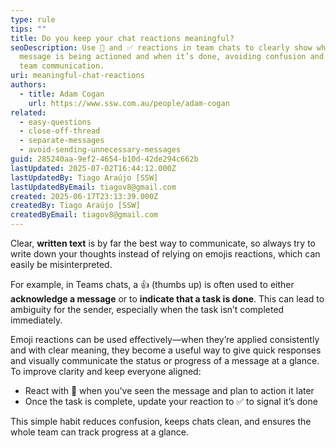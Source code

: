 ```yaml
---
type: rule
tips: ""
title: Do you keep your chat reactions meaningful?
seoDescription: Use 👀 and ✅ reactions in team chats to clearly show when a
  message is being actioned and when it’s done, avoiding confusion and improving
  team communication.
uri: meaningful-chat-reactions
authors:
  - title: Adam Cogan
    url: https://www.ssw.com.au/people/adam-cogan
related:
  - easy-questions
  - close-off-thread
  - separate-messages
  - avoid-sending-unnecessary-messages
guid: 285240aa-9ef2-4654-b10d-42de294c662b
lastUpdated: 2025-07-02T16:44:12.000Z
lastUpdatedBy: Tiago Araújo [SSW]
lastUpdatedByEmail: tiagov8@gmail.com
created: 2025-06-17T23:13:39.000Z
createdBy: Tiago Araújo [SSW]
createdByEmail: tiagov8@gmail.com
---
```


Clear, **written text** is by far the best way to communicate, so always try to write down your thoughts instead of relying on emojis reactions, which can easily be misinterpreted.

For example, in Teams chats, a 👍 (thumbs up) is often used to either **acknowledge a message** or to **indicate that a task is done**. This can lead to ambiguity for the sender, especially when the task isn’t completed immediately.

Emoji reactions can be used effectively—when they’re applied consistently and with clear meaning, they become a useful way to give quick responses and visually communicate the status or progress of a message at a glance.
To improve clarity and keep everyone aligned:

* React with 👀 when you've seen the message and plan to action it later
* Once the task is complete, update your reaction to ✅ to signal it’s done

This simple habit reduces confusion, keeps chats clean, and ensures the whole team can track progress at a glance.
